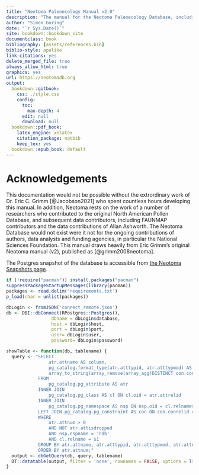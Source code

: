 ```yaml
--- 
title: "Neotoma Paleoecology Manual v2.0"
description: "The manual for the Neotoma Paleoecology Database, including SQL and R code examples."
author: "Simon Goring"
date: "`r Sys.Date()`"
site: bookdown::bookdown_site
documentclass: book
bibliography: [assets/references.bib]
biblio-style: apalike
link-citations: yes
delete_merged_file: true
always_allow_html: true
graphics: yes
url: https://neotomadb.org
output:
  bookdown::gitbook:
    css: ./style.css
    config:
      toc:
        max-depth: 4
      edit: null
      download: null
  bookdown::pdf_book:
    latex_engine: xelatex
    citation_package: natbib
    keep_tex: yes
  bookdown::epub_book: default
---
```


# Acknowledgements

This documentation would not be possible without the extrordinary work of Dr. Eric C. Grimm [@Jacobson2021] who spent countless hours developing this manual. In addition, Neotoma rests on the work of a number of researchers who contributed to the original North American Pollen Database, and subsequent data contributors, including FAUNMAP contributors and the data contributions of Allan Ashworth. The Neotoma Database would not exist were it not for the ongoing contributions of authors, data analysts and funding agencies, in particular the National Sciences Foundation. This manual draws heavily from Eric Grimm's original Neotoma manual (v2), published as [@grimm2008neotoma].

The Postgres snapshot of the database is accessible from [the Neotoma Snapshots page](http://www.neotomadb.org/snapshots).

```r
if (!require("pacman")) install.packages("pacman")
suppressPackageStartupMessages(library(pacman))
packages <- read.delim('requirements.txt')
p_load(char = unlist(packages))

dbLogin <- fromJSON('connect_remote.json')
db <- DBI::dbConnect(RPostgres::Postgres(),
                 dbname = dbLogin$database, 
                 host = dbLogin$host, 
                 port = dbLogin$port, 
                 user= dbLogin$user, 
                 password= dbLogin$password)

showTable <- function(db, tablename) {
  query <- "SELECT
                atr.attname AS column,
                pg_catalog.format_type(atr.atttypid, atr.atttypmod) AS data_type,
                array_to_string(array_remove(array_agg(DISTINCT con.conname), NULL), ', ') AS constraint
            FROM
                pg_catalog.pg_attribute AS atr
            INNER JOIN
                pg_catalog.pg_class AS cl ON cl.oid = atr.attrelid
            INNER JOIN
                pg_catalog.pg_namespace AS nsp ON nsp.oid = cl.relnamespace
            LEFT JOIN pg_catalog.pg_constraint AS con ON con.conrelid = atr.attrelid AND atr.attnum = ANY(con.conkey)
            WHERE
                atr.attnum > 0
                AND NOT atr.attisdropped
                AND nsp.nspname = 'ndb'
                AND cl.relname = $1
            GROUP BY atr.attname, atr.atttypid, atr.atttypmod, atr.attnum
            ORDER BY atr.attnum;"
  output <- dbGetQuery(db, query, tablename)
  DT::datatable(output, filter = 'none', rownames = FALSE, options = list(dom='ltip'))
}

```
